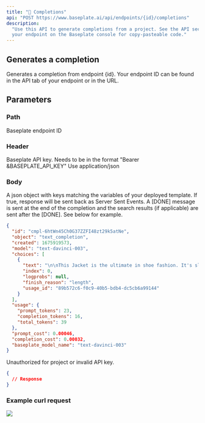 ```yaml
---
title: "🧙 Completions"
api: "POST https://www.baseplate.ai/api/endpoints/{id}/completions"
description:
  "Use this API to generate completions from a project. See the API section of
  your endpoint on the Baseplate console for copy-pasteable code."
---
```


## Generates a completion

Generates a completion from endpoint {id}. Your endpoint ID can be found in the
API tab of your endpoint or in the URL.

## Parameters

### Path

<ParamField path="id" type="String" required>
  Baseplate endpoint ID
</ParamField>

### Header

<ParamField path="Authorization" type="String" required>
  Baseplate API key. Needs to be in the format "Bearer &BASEPLATE_API_KEY"
</ParamField>
<ParamField path="Content-Type" type="String" required>
  Use application/json
</ParamField>

### Body

<ParamField body="values" type="Json">
  A json object with keys matching the variables of your deployed template.
</ParamField>
<ParamField body="stream" type="Boolean">
  If true, response will be sent back as Server Sent Events. A [DONE] message is
  sent at the end of the completion and the search results (if applicable) are
  sent after the [DONE]. See below for example.
</ParamField>

<Tabs>
<Tab title="🟢 200: OK">

```json
{
  "id": "cmpl-6htWn45Ch0G37ZZFI48zt29k5atNe",
  "object": "text_completion",
  "created": 1675919573,
  "model": "text-davinci-003",
  "choices": [
    {
      "text": "\n\nThis Jacket is the ultimate in shoe fashion. It's sleek, stylish",
      "index": 0,
      "logprobs": null,
      "finish_reason": "length",
      "usage_id": "89b572c6-f0c9-40b5-bdb4-dc5cb6a99144"
    }
  ],
  "usage": {
    "prompt_tokens": 23,
    "completion_tokens": 16,
    "total_tokens": 39
  },
  "prompt_cost": 0.00046,
  "completion_cost": 0.00032,
  "baseplate_model_name": "text-davinci-003"
}
```

</Tab>

<Tab title="🟠 401: Unauthorized">

Unauthorized for project or invalid API key.

```json
{
  // Response
}
```

</Tab>
</Tabs>

### Example curl request

![](/images/api/Screen%20Shot%202023-02-24%20at%203.16.00%20PM.png)
